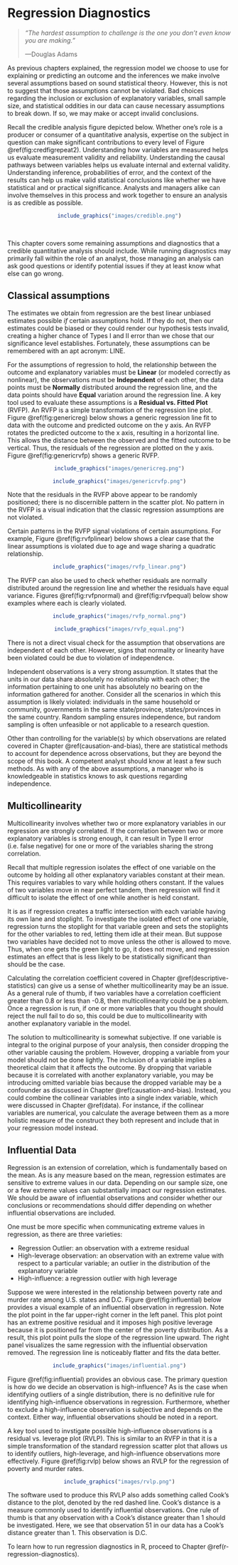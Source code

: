 # Regression Diagnostics

> *"The hardest assumption to challenge is the one you don’t even know you are making."*
>
>---Douglas Adams

As previous chapters explained, the regression model we choose to use for explaining or predicting an outcome and the inferences we make involve several assumptions based on sound statistical theory. However, this is not to suggest that those assumptions cannot be violated. Bad choices regarding the inclusion or exclusion of explanatory variables, small sample size, and statistical oddities in our data can cause necessary assumptions to break down. If so, we may make or accept invalid conclusions.

Recall the credible analysis figure depicted below. Whether one's role is a producer or consumer of a quantitative analysis, expertise on the subject in question can make significant contributions to every level of Figure \@ref(fig:credfigrepeat2). Understanding how variables are measured helps us evaluate measurement validity and reliability. Understanding the causal pathways between variables helps us evaluate internal and external validity. Understanding inference, probabilities of error, and the context of the results can help us make valid statistical conclusions like whether we have statistical and or practical significance. Analysts and managers alike can involve themselves in this process and work together to ensure an analysis is as credible as possible.

<center>
```r
include_graphics("images/credible.png")
```
</center>

<br>

This chapter covers some remaining assumptions and diagnostics that a credible quantitative analysis should include. While running diagnostics may primarily fall within the role of an analyst, those managing an analysis can ask good questions or identify potential issues if they at least know what else can go wrong.

## Classical assumptions

The estimates we obtain from regression are the best linear unbiased estimates possible *if* certain assumptions hold. If they do not, then our estimates could be biased or they could render our hypothesis tests invalid, creating a higher chance of Types I and II error than we chose that our significance level establishes. Fortunately, these assumptions can be remembered with an apt acronym: LINE.

For the assumptions of regression to hold, the relationship between the outcome and explanatory variables must be **Linear** (or modeled correctly as nonlinear), the observations must be **Independent** of each other, the data points must be **Normally** distributed around the regression line, and the data points should have **Equal** variation around the regression line. A key tool used to evaluate these assumptions is a **Residual vs. Fitted Plot** (RVFP). An RVFP is a simple transformation of the regression line plot. Figure \@ref(fig:genericreg) below shows a generic regression line fit to data with the outcome and predicted outcome on the y axis. An RVFP rotates the predicted outcome to the x axis, resulting in a horizontal line. This allows the distance between the observed and the fitted outcome to be vertical. Thus, the residuals of the regression are plotted on the y axis. Figure \@ref(fig:genericrvfp) shows a generic RVFP.

<center>
```r
include_graphics("images/genericreg.png")
```
</center>

<center>
```r
include_graphics("images/genericrvfp.png")
```
</center>

Note that the residuals in the RVFP above appear to be randomly positioned; there is no discernible pattern in the scatter plot. No pattern in the RVFP is a visual indication that the classic regression assumptions are not violated. 

Certain patterns in the RVFP signal violations of certain assumptions. For example, Figure \@ref(fig:rvfplinear) below shows a clear case that the linear assumptions is violated due to age and wage sharing a quadratic relationship.

<center>
```r
include_graphics("images/rvfp_linear.png")
```
</center>

The RVFP can also be used to check whether residuals are normally distributed around the regression line and whether the residuals have equal variance. Figures \@ref(fig:rvfpnormal) and \@ref(fig:rvfpequal) below show examples where each is clearly violated.

<center>
```r
include_graphics("images/rvfp_normal.png")
```
</center>

<center>
```r
include_graphics("images/rvfp_equal.png")
```
</center>

There is not a direct visual check for the assumption that observations are independent of each other. However, signs that normality or linearity have been violated could be due to violation of independence. 

Independent observations is a very strong assumption. It states that the units in our data share absolutely no relationship with each other; the information pertaining to one unit has absolutely no bearing on the information gathered for another. Consider all the scenarios in which this assumption is likely violated: individuals in the same household or community, governments in the same state/province, states/provinces in the same country. Random sampling ensures independence, but random sampling is often unfeasible or not applicable to a research question. 

Other than controlling for the variable(s) by which observations are related covered in Chapter \@ref(causation-and-bias), there are statistical methods to account for dependence across observations, but they are beyond the scope of this book. A competent analyst should know at least a few such methods. As with any of the above assumptions, a manager who is knowledgeable in statistics knows to ask questions regarding independence.

## Multicollinearity

Multicollinearity involves whether two or more explanatory variables in our regression are strongly correlated. If the correlation between two or more explanatory variables is strong enough, it can result in Type II error (i.e. false negative) for one or more of the variables sharing the strong correlation.

Recall that multiple regression isolates the effect of one variable on the outcome by holding all other explanatory variables constant at their mean. This requires variables to vary while holding others constant. If the values of two variables move in near perfect tandem, then regression will find it difficult to isolate the effect of one while another is held constant.

It is as if regression creates a traffic intersection with each variable having its own lane and stoplight. To investigate the isolated effect of one variable, regression turns the stoplight for that variable green and sets the stoplights for the other variables to red, letting them idle at their mean. But suppose two variables have decided not to move unless the other is allowed to move. Thus, when one gets the green light to go, it does not move, and regression estimates an effect that is less likely to be statistically significant than should be the case.

Calculating the correlation coefficient covered in Chapter \@ref(descriptive-statistics) can give us a sense of whether multicollinearity may be an issue. As a general rule of thumb, if two variables have a correlation coefficient greater than 0.8 or less than -0.8, then multicollinearity could be a problem. Once a regression is run, if one or more variables that you thought should reject the null fail to do so, this could be due to multicollinearity with another explanatory variable in the model.

The solution to multicollinearity is somewhat subjective. If one variable is integral to the original purpose of your analysis, then consider dropping the other variable causing the problem. However, dropping a variable from your model should not be done lightly. The inclusion of a variable implies a theoretical claim that it affects the outcome. By dropping that variable because it is correlated with another explanatory variable, you may be introducing omitted variable bias because the dropped variable may be a confounder as discussed in Chapter \@ref(causation-and-bias). Instead, you could combine the collinear variables into a single index variable, which were discussed in Chapter \@ref(data). For instance, if the collinear variables are numerical, you calculate the average between them as a more holistic measure of the construct they both represent and include that in your regression model instead.

## Influential Data

Regression is an extension of correlation, which is fundamentally based on the mean. As is any measure based on the mean, regression estimates are sensitive to extreme values in our data. Depending on our sample size, one or a few extreme values can substantially impact our regression estimates. We should be aware of influential observations and consider whether our conclusions or recommendations should differ depending on whether influential observations are included.

One must be more specific when communicating extreme values in regression, as there are three varieties:

- Regression Outlier: an observation with a extreme residual
- High-leverage observation: an observation with an extreme value with respect to a particular variable; an outlier in the distribution of the explanatory variable
- High-influence: a regression outlier with high leverage

Suppose we were interested in the relationship between poverty rate and murder rate among U.S. states and D.C. Figure \@ref(fig:influential) below provides a visual example of an influential observation in regression. Note the plot point in the far upper-right corner in the left panel. This plot point has an extreme positive residual and it imposes high positive leverage because it is positioned far from the center of the poverty distribution. As a result, this plot point pulls the slope of the regression line upward. The right panel visualizes the same regression with the influential observation removed. The regression line is noticeably flatter and fits the data better.

<center>
```r
include_graphics("images/influential.png")
```
</center>

Figure \@ref(fig:influential) provides an obvious case. The primary question is how do we decide an observation is high-influence? As is the case when identifying outliers of a single distribution, there is no definitive rule for identifying high-influence observations in regression. Furthermore, whether to exclude a high-influence observation is subjective and depends on the context. Either way, influential observations should be noted in a report.

A key tool used to invstigate possible high-influence observations is a residual vs. leverage plot (RVLP). This is similar to an RVFP in that it is a simple transformation of the standard regression scatter plot that allows us to identify outliers, high-leverage, and high-influence observations more effectively. Figure \@ref(fig:rvlp) below shows an RVLP for the regression of poverty and murder rates.  

<center>
```r
include_graphics("images/rvlp.png")
```
</center>

The software used to produce this RVLP also adds something called Cook's distance to the plot, denoted by the red dashed line. Cook's distance is a measure commonly used to identify influential observations. One rule of thumb is that any observation with a Cook's distance greater than 1 should be investigated. Here, we see that observation 51 in our data has a Cook's distance greater than 1. This observation is D.C.

To learn how to run regression diagnostics in R, proceed to Chapter \@ref(r-regression-diagnostics).